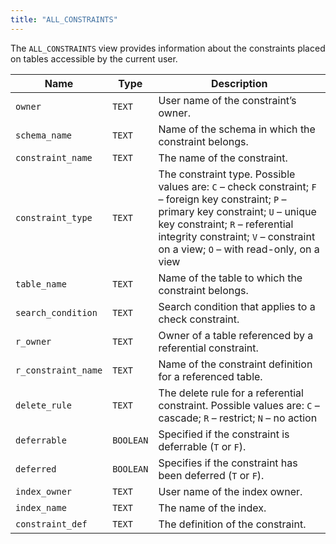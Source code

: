 ```yaml
---
title: "ALL_CONSTRAINTS"
---
```


<div id="all_constraints" class="registered_link"></div>

The `ALL_CONSTRAINTS` view provides information about the constraints placed on tables accessible by the current user.

| Name                | Type      | Description                                                                                                                                                                                                                                                    |
| ------------------- | --------- | -------------------------------------------------------------------------------------------------------------------------------------------------------------------------------------------------------------------------------------------------------------- |
| `owner`             | `TEXT`    | User name of the constraint’s owner.                                                                                                                                                                                                                           |
| `schema_name`       | `TEXT`    | Name of the schema in which the constraint belongs.                                                                                                                                                                                                            |
| `constraint_name`   | `TEXT`    | The name of the constraint.                                                                                                                                                                                                                                    |
| `constraint_type`   | `TEXT`    | The constraint type. Possible values are: `C` – check constraint; `F` – foreign key constraint; `P` – primary key constraint; `U` – unique key constraint; `R` – referential integrity constraint; `V` – constraint on a view; `O` – with read-only, on a view |
| `table_name`        | `TEXT`    | Name of the table to which the constraint belongs.                                                                                                                                                                                                             |
| `search_condition`  | `TEXT`    | Search condition that applies to a check constraint.                                                                                                                                                                                                           |
| `r_owner`           | `TEXT`    | Owner of a table referenced by a referential constraint.                                                                                                                                                                                                       |
| `r_constraint_name` | `TEXT`    | Name of the constraint definition for a referenced table.                                                                                                                                                                                                      |
| `delete_rule`       | `TEXT`    | The delete rule for a referential constraint. Possible values are: `C` – cascade; `R` – restrict; `N` – no action                                                                                                                                              |
| `deferrable`        | `BOOLEAN` | Specified if the constraint is deferrable (`T` or `F`).                                                                                                                                                                                                        |
| `deferred`          | `BOOLEAN` | Specifies if the constraint has been deferred (`T` or `F`).                                                                                                                                                                                                    |
| `index_owner`       | `TEXT`    | User name of the index owner.                                                                                                                                                                                                                                  |
| `index_name`        | `TEXT`    | The name of the index.                                                                                                                                                                                                                                         |
| `constraint_def`    | `TEXT`    | The definition of the constraint.                                                                                                                                                                                                                              |
